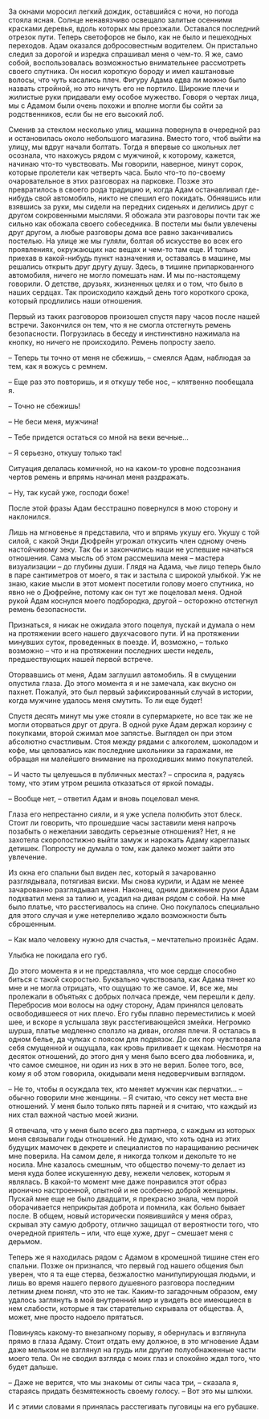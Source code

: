 # &nbsp; {#chapter-25}

За окнами моросил легкий дождик, оставшийся с ночи, но погода стояла ясная. Солнце ненавязчиво освещало залитые осенними красками деревья, вдоль которых мы проезжали. Оставался последний отрезок пути. Теперь светофоров не было, как не было и пешеходных переходов. Адам оказался добросовестным водителем. Он пристально следил за дорогой и изредка спрашивал меня о чем-то. Я же, само собой, воспользовалась возможностью внимательнее рассмотреть своего спутника. Он носил короткую бороду и имел каштановые волосы, что чуть касались плеч. Фигуру Адама едва ли можно было назвать стройной, но это ничуть его не портило. Широкие плечи и жилистые руки придавали ему особое мужество. Говоря о чертах лица, мы с Адамом были очень похожи и вполне могли бы сойти за родственников, если бы не его высокий лоб.

Сменив за стеклом несколько улиц, машина повернула в очередной раз и остановилась около небольшого магазина. Вместо того, чтоб выйти на улицу, мы вдруг начали болтать. Тогда я впервые со школьных лет осознала, что нахожусь рядом с мужчиной, к которому, кажется, начинаю что-то чувствовать. Мы говорили, наверное, минут сорок, которые пролетели как четверть часа. Было что-то по-своему очаровательное в этих разговорах на парковке. Позже это превратилось в своего рода традицию и, когда Адам останавливал где-нибудь свой автомобиль, никто не спешил его покидать. Обнявшись или взявшись за руки, мы сидели на передних сиденьях и делились друг с другом сокровенными мыслями. Я обожала эти разговоры почти так же сильно как обожала своего собеседника. В постели мы были увлечены друг другом, а любые разговоры дома все равно заканчивались постелью. На улице же мы гуляли, болтая об искусстве во всех его проявлениях, окружающих нас вещах и чем-то там еще. И только приехав в какой-нибудь пункт назначения и, оставаясь в машине, мы решались открыть друг другу душу. Здесь, в тишине припаркованного автомобиля, ничего не могло помешать нам. И мы по-настоящему говорили. О детстве, друзьях, жизненных целях и о том, что было в наших сердцах. Так происходило каждый день того короткого срока, который продлились наши отношения.

Первый из таких разговоров произошел спустя пару часов после нашей встречи. Закончился он тем, что я не смогла отстегнуть ремень безопасности. Погрузилась в беседу и инстинктивно нажимала на кнопку, но ничего не происходило. Ремень попросту заело.

– Теперь ты точно от меня не сбежишь, – смеялся Адам, наблюдая за тем, как я вожусь с ремнем.

– Еще раз это повторишь, и я откушу тебе нос, – клятвенно пообещала я.

– Точно не сбежишь!

– Не беси меня, мужчина!

– Тебе придется остаться со мной на веки вечные...

– Я серьезно, откушу только так! 

Ситуация делалась комичной, но на каком-то уровне подсознания чертов ремень и впрямь начинал меня раздражать.

– Ну, так кусай уже, господи боже! 

После этой фразы Адам бесстрашно повернулся в мою сторону и наклонился.

Лишь на мгновенье я представила, что и впрямь укушу его. Укушу с той силой, с какой Энди Дюфрейн угрожал откусить член одному очень настойчивому зеку. Так бы и закончились наши не успевшие начаться отношения. Сама мысль об этом рассмешила меня – мастера визуализации – до глубины души. Глядя на Адама, чье лицо теперь было в паре сантиметров от моего, я так и застыла с широкой улыбкой. Уж не знаю, какие мысли в этот момент посетили голову моего спутника, но явно не о Дюфрейне, потому как он тут же поцеловал меня. Одной рукой Адам коснулся моего подбородка, другой – осторожно отстегнул ремень безопасности. 

Признаться, я никак не ожидала этого поцелуя, пускай и думала о нем на протяжении всего нашего двухчасового пути. И на протяжении минувших суток, проведенных в поезде. И, возможно, – только возможно – что и на протяжении последних шести недель, предшествующих нашей первой встрече. 

Оторвавшись от меня, Адам заглушил автомобиль. Я в смущении опустила глаза. До этого момента я и не замечала, как вкусно он пахнет. Пожалуй, это был первый зафиксированный случай в истории, когда мужчине удалось меня смутить. То ли еще будет!

Спустя десять минут мы уже стояли в супермаркете, но все так же не могли оторваться друг от друга. В одной руке Адам держал корзину с покупками, второй сжимал мое запястье. Выглядел он при этом абсолютно счастливым. Стоя между рядами с алкоголем, шоколадом и кофе, мы целовались как последние школьники за гаражами, не обращая ни малейшего внимание на проходивших мимо покупателей.

– И часто ты целуешься в публичных местах? – спросила я, радуясь тому, что этим утром решила отказаться от яркой помады.

– Вообще нет, – ответил Адам и вновь поцеловал меня.

Глаза его непрестанно сияли, и я уже успела полюбить этот блеск. Стоит ли говорить, что прошедшие часы заставили меня напрочь позабыть о нежелании заводить серьезные отношения? Нет, я не захотела скоропостижно выйти замуж и нарожать Адаму кареглазых детишек. Попросту не думала о том, как далеко может зайти это увлечение.

Из окна его спальни был виден лес, который я зачарованно разглядывала, потягивая виски. Мы снова курили, и Адам не менее зачарованно разглядывал меня. Наконец, одним движением руки Адам подхватил меня за талию и, усадил на диван рядом с собой. На мне было платье, что расстегивалось на спине. Оно покупалось специально для этого случая и уже нетерпеливо ждало возможности быть сброшенным.

– Как мало человеку нужно для счастья, – мечтательно произнёс Адам.

Улыбка не покидала его губ.

До этого момента я и не представляла, что мое сердце способно биться с такой скоростью. Буквально чувствовала, как Адама тянет ко мне и не могла отрицать, что ощущаю то же самое. И, все же, мы пролежали в объятьях с добрых полчаса прежде, чем перешли к делу. Перебросив мои волосы на одну сторону, Адам принялся целовать освободившееся от них плечо. Его губы плавно переместились к моей шее, и вскоре я услышала звук расстегивающейся змейки. Негромко шурша, платье медленно сползло на диван, оголяя плечи. Я осталась в одном белье, да чулках с поясом для подвязок. До сих пор чувствовала себя смущенной и ощущала, как кровь приливает к щекам. Несмотря на десяток отношений, до этого дня у меня было всего два любовника, и, что самое смешное, ни один из них в это не верил. Более того, все, кому я об этом говорила, окидывали меня недоверчивым взглядом.

– Не то, чтобы я осуждала тех, кто меняет мужчин как перчатки… – обычно говорили мне женщины. – Я считаю, что сексу нет места вне отношений. У меня было только пять парней и я считаю, что каждый из них стал важной частью моей жизни.

Я отвечала, что у меня было всего два партнера, с каждым из которых меня связывали годы отношений. Не думаю, что хоть одна из этих будущих мамочек в декрете и специалистов по наращиванию ресничек мне поверила. На самом деле, я никогда толком и декольте то не носила. Мне казалось смешным, что общество почему-то делает из меня куда более искушенную деву, нежели человек, которым я являлась. В какой-то момент мне даже понравился этот образ иронично настроенной, опытной и не особенно доброй женщины. Пускай мне еще не было двадцати, я прекрасно знала, чем порой оборачивается неприкрытая доброта и помнила, как больно бывает после. В общем, новый исторически появившийся у меня образ, скрывал эту самую доброту, отлично защищал от вероятности того, что очередной приятель – или, что еще хуже, друг – смешает меня с дерьмом.

Теперь же я находилась рядом с Адамом в кромешной тишине стен его спальни. Позже он признался, что первый год нашего общения был уверен, что я та еще стерва, безжалостно манипулирующая людьми, и лишь во время нашего первого душевного разговора последним летним днем понял, что это не так. Каким-то загадочным образом, ему удалось заглянуть в мой внутренний мир и увидеть все имеющиеся в нем слабости, которые я так старательно скрывала от общества. А, может, мне просто надоело прятаться.

Повинуясь какому-то внезапному порыву, я обернулась и взглянула прямо в глаза Адаму. Стоит отдать ему должное, в это мгновение Адам даже мельком не взглянул на грудь или другие полуобнаженные части моего тела.  Он не сводил взгляда с моих глаз и спокойно ждал того, что будет дальше.

– Даже не верится, что мы знакомы от силы часа три, – сказала я, стараясь придать безмятежность своему голосу. – Вот это мы шлюхи.

И с этими словами я принялась расстегивать пуговицы на его рубашке.

